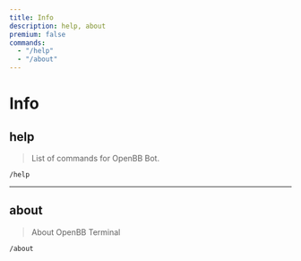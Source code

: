 ```yaml
---
title: Info
description: help, about
premium: false
commands:
  - "/help"
  - "/about"
---
```


# Info

## help

> List of commands for OpenBB Bot.

```format
/help
```

---

## about

> About OpenBB Terminal

```format
/about
```
